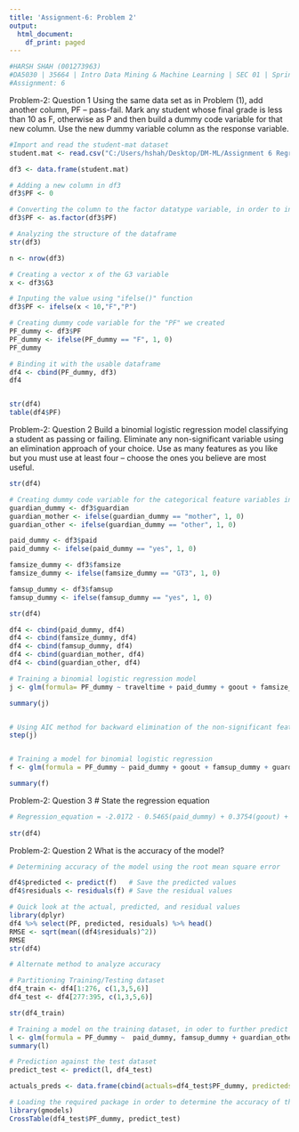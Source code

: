 ---
title: 'Assignment-6: Problem 2'
output:
  html_document:
    df_print: paged
---

```{r}
#HARSH SHAH (001273963)
#DA5030 | 35664 | Intro Data Mining & Machine Learning | SEC 01 | Spring 2018
#Assignment: 6 
```

Problem-2: Question 1
Using the same data set as in Problem (1), add another column, PF -- pass-fail. Mark any student whose final grade is less than 10 as F, otherwise as P and then build a dummy code variable for that new column. Use the new dummy variable column as the response variable.
```{r}
#Import and read the student-mat dataset
student.mat <- read.csv("C:/Users/hshah/Desktop/DM-ML/Assignment 6 Regression-Linear, Multiple, Logistic/student/student-mat.csv", sep=";")

df3 <- data.frame(student.mat)

# Adding a new column in df3
df3$PF <- 0

# Converting the column to the factor datatype variable, in order to input "Pass" & "Fail" considering the result of the G3 as per the requirement of the case
df3$PF <- as.factor(df3$PF)

# Analyzing the structure of the dataframe
str(df3)

n <- nrow(df3)

# Creating a vector x of the G3 variable
x <- df3$G3

# Inputing the value using "ifelse()" function
df3$PF <- ifelse(x < 10,"F","P")

# Creating dummy code variable for the "PF" we created
PF_dummy <- df3$PF
PF_dummy <- ifelse(PF_dummy == "F", 1, 0)
PF_dummy

# Binding it with the usable dataframe
df4 <- cbind(PF_dummy, df3)
df4


str(df4)
table(df4$PF)
```
Problem-2: Question 2
Build a binomial logistic regression model classifying a student as passing or failing. Eliminate any non-significant variable using an elimination approach of your choice. Use as many features as you like but you must use at least four -- choose the ones you believe are most useful.
```{r}
str(df4)

# Creating dummy code variable for the categorical feature variables in order to analyze and train the binomial logistic regression
guardian_dummy <- df3$guardian
guardian_mother <- ifelse(guardian_dummy == "mother", 1, 0)
guardian_other <- ifelse(guardian_dummy == "other", 1, 0)

paid_dummy <- df3$paid
paid_dummy <- ifelse(paid_dummy == "yes", 1, 0)

famsize_dummy <- df3$famsize
famsize_dummy <- ifelse(famsize_dummy == "GT3", 1, 0)

famsup_dummy <- df3$famsup
famsup_dummy <- ifelse(famsup_dummy == "yes", 1, 0)

str(df4)

df4 <- cbind(paid_dummy, df4)
df4 <- cbind(famsize_dummy, df4)
df4 <- cbind(famsup_dummy, df4)
df4 <- cbind(guardian_mother, df4)
df4 <- cbind(guardian_other, df4)

# Training a binomial logistic regression model
j <- glm(formula= PF_dummy ~ traveltime + paid_dummy + goout + famsize_dummy + famsup_dummy + guardian_mother + guardian_other, data = df4, family = binomial)

summary(j)


# Using AIC method for backward elimination of the non-significant feature variabke in order to take into account only statistically significant feature variables
step(j)


# Training a model for binomial logistic regression
f <- glm(formula = PF_dummy ~ paid_dummy + goout + famsup_dummy + guardian_other, family = binomial, data = df4)

summary(f)    
```

Problem-2: Question 3
# State the regression equation 
```{r}
# Regression_equation = -2.0172 - 0.5465(paid_dummy) + 0.3754(goout) + 0.4462(famsup_dummy) + 0.8279(guardianother) 
 
str(df4) 
```

Problem-2: Question 2
What is the accuracy of the model?
```{r}
# Determining accuracy of the model using the root mean square error

df4$predicted <- predict(f)   # Save the predicted values
df4$residuals <- residuals(f) # Save the residual values

# Quick look at the actual, predicted, and residual values
library(dplyr)
df4 %>% select(PF, predicted, residuals) %>% head()
RMSE <- sqrt(mean((df4$residuals)^2))
RMSE
str(df4)

# Alternate method to analyze accuracy

# Partitioning Training/Testing dataset
df4_train <- df4[1:276, c(1,3,5,6)]
df4_test <- df4[277:395, c(1,3,5,6)]

str(df4_train)

# Training a model on the training dataset, in oder to further predict target against the test dataset feature variables. 
l <- glm(formula = PF_dummy ~  paid_dummy, famsup_dummy + guardian_other, family = binomial, data = df4_train)
summary(l)

# Prediction against the test dataset
predict_test <- predict(l, df4_test)

actuals_preds <- data.frame(cbind(actuals=df4_test$PF_dummy, predicteds=predict_test))

# Loading the required package in order to determine the accuracy of the actual vs predicted prediction of the test dataset, using underlying "Crosstable()" function.
library(gmodels)
CrossTable(df4_test$PF_dummy, predict_test)
```



